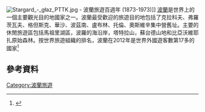 [[File:Stargard_-_głaz_PTTK.jpg|thumb]] - 波蘭旅遊百週年 (1873-1973)]]
[[波蘭|波蘭]]是世界上的一個主要觀光目的地國家之一。波蘭最受歡迎的旅遊目的地包括了克拉科夫、弗羅茨瓦夫、格但斯克、華沙、波茲南、盧布林、托倫、奧斯維辛集中營舊址。主要的休閒旅遊區包括馬祖里湖區，波羅的海沿岸，塔特拉山，蘇台德山地和比亞沃維耶扎原始森林。按世界旅遊組織的排名，波蘭在2012年是世界外國遊客數第17多的國家<ref name="UNWTO_Barom12">{{cite web | url=http://mkt.unwto.org/en/publication/unwto-tourism-highlights-2013-edition UNWTO Tourism Highlights | title=International Tourist Arrivals by County of Destination (Poland) | publisher=World Tourism Organization | work=UNWTO World Tourism Barometer | year=2013 | accessdate=27 October 2013 | archive-url=https://web.archive.org/web/20140409080119/http://mkt.unwto.org/en/publication/unwto-tourism-highlights-2013-edition | archive-date=2014-04-09 | dead-url=yes }}</ref>
{{bar box
|title=2014年波蘭主要外國人遊客客源國
|titlebar=
|float=left
|caption=<ref name="stat.gov">[http://stat.gov.pl/download/gfx/portalinformacyjny/pl/defaultaktualnosci/5494/1/12/1/kts_turystyka_w_2014.pdf Overnight stays in accommodation establishments in 2014] (PDF file, direct download  8.75 MB), Główny Urząd Statystyczny ([[Central_Statistical_Office_(Poland)|Central Statistical Office (Poland)]]), pp. 174–177 / 254. Warsaw 2015.</ref> 
|width=460px
|bars=
{{bar pixel| 1. Germany|#6699CC|138.5||1,385,922 <ref name="stat.gov"/>}}
{{bar pixel| 2. United Kingdom|#6699CC|36.7||367,346 <ref name="stat.gov"/>}}
{{bar pixel| 3. Russia|#6699CC|34.5||345,760 <ref name="stat.gov"/>}}
{{bar pixel| 4. Ukraine|#6699CC|27.4||274,476 <ref name="stat.gov"/>}}
{{bar pixel| 5. USA|#6699CC|23.5||235,705 <ref name="stat.gov"/>}}
{{bar pixel| 6. Belarus|#6699CC|22.5||225,503 <ref name="stat.gov"/>}}
{{bar pixel| 7. Italy|#6699CC|22.2||222,090 <ref name="stat.gov"/>}}
{{bar pixel| 8. France|#6699CC|20.8||208,810 <ref name="stat.gov"/>}}
{{bar pixel| 9. Norway|#6699CC|17.9||179,305 <ref name="stat.gov"/>}}
{{bar pixel| 10. Spain|#6699CC|17.0||170,094 <ref name="stat.gov"/>}}
{{bar pixel| 11. Israel|#6699CC|16.4||164,470 <ref name="stat.gov"/>}}
{{bar pixel| 12. Sweden|#6699CC|14.3||143,750 <ref name="stat.gov"/>}}
{{bar pixel| 13. Netherlands|#6699CC|12.8||128,888 <ref name="stat.gov"/>}}
{{bar pixel| 14. Lithuania|#6699CC|12.0||121,091 <ref name="stat.gov"/>}}
{{bar pixel| 15. Czech Republic|#6699CC|9.9||99,858 <ref name="stat.gov"/>}}
}}{{clear left}}
==參考資料==
{{Reflist}}
{{commons category|Tourism in Poland}}
{{波兰主题}}
{{欧洲題目|觀光}}

[[Category:波蘭旅遊|Category:波蘭旅遊]]